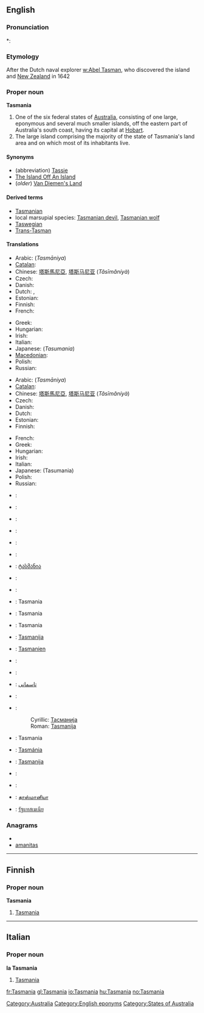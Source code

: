 ==English==
{{wikipedia|Tasmania}}

===Pronunciation===
*: {{rhymes|eɪniə}}

===Etymology===
After the Dutch naval explorer [[w:Abel Tasman]], who discovered the island and [[New Zealand]] in 1642

===Proper noun===
'''Tasmania'''

# One of the six federal states of [[Australia]], consisting of one large, eponymous and several much smaller islands, off the eastern part of Australia's south coast, having its capital at [[Hobart]].
# The large island comprising the majority of the state of Tasmania's land area and on which most of its inhabitants live.

====Synonyms====
* (abbreviation) [[Tassie]] {{italbrac|colloquial}}
* [[The Island Off An Island]] {{italbrac|colloquial}}
* (''older'') [[Van Diemen's Land]]

====Derived terms====
* [[Tasmanian]]
* local marsupial species: [[Tasmanian devil]], [[Tasmanian wolf]]
* [[Taswegian]] {{italbrac|colloquial}}
* [[Trans-Tasman]] {{italbrac|colloquial}}

====Translations====
{{trans-top|Australian state}}
* Arabic: {{Arab|[[تاسمانيا]]}} (''Tasmāniya'')
* [[Catalan]]: {{t|ca|Tasmània|f}}
* Chinese: [[塔斯馬尼亞]], [[塔斯马尼亚]] (''Tǎsīmǎníyà'')
* Czech: {{t-|cs|Tasmánie|f}}
* Danish: {{t-|da|Tasmanien}}
* Dutch: {{t+|nl|Tasmanië}}, {{t-|nl|Tasmania}}
* Estonian: {{t-|et|Tasmaania}}
* Finnish: {{t-|fi|Tasmania}}
* French: {{t+|fr|Tasmanie}}
{{trans-mid}}
* Greek: {{t-|el|Τασμανία|f|tr=Tasmanía}}
* Hungarian: {{t+|hu|Tasmania}}
* Irish: {{t-|ga|Tasmáin|f|alt=an Tasmáin|xs=Irish}}
* Italian: {{t-|it|Tasmania}}
* Japanese: {{t-|ja|タスマニア}}(''Tasumania'')
* [[Macedonian]]: {{t-|mk|Тасманија|f|tr=Tasmánija}}
* Polish: {{t-|pl|Tasmania|f}}
* Russian: {{t-|ru|Тасмания|f|tr=''tasmánija''}}
{{trans-bottom}}

{{trans-top|island comprising majority of state}}
* Arabic: {{Arab|[[تاسمانيا]]}} (''Tasmāniya'')
* [[Catalan]]: {{t|ca|Tasmània|f}}
* Chinese: [[塔斯馬尼亞]], [[塔斯马尼亚]] (''Tǎsīmǎníyà'')
* Czech: {{t-|cs|Tasmánie|f}}
* Danish: {{t-|da|Tasmanien}}
* Dutch: {{t+|nl|Tasmanië}}
* Estonian: {{t-|et|Tasmaania}}
* Finnish: {{t-|fi|Tasmania}}
{{trans-mid}}
* French: {{t+|fr|Tasmanie}}
* Greek: {{t-|el|Τασμανία|f|tr=Tasmanía}}
* Hungarian: {{t+|hu|Tasmania}}
* Irish: {{t-|ga|Tasmáin|f|alt=an Tasmáin|xs=Irish}}
* Italian: {{t-|it|Tasmania}}
* Japanese: {{t-|ja|タスマニア}}(Tasumania)
* Polish: {{t-|pl|Tasmania|f}}
* Russian: {{t-|ru|Тасмания|f|tr=''tasmánija''}}
{{trans-bottom}}

{{checktrans-top}}
* {{ttbc|Basque}}: {{t-|eu|Tasmania|xs=Basque}}
* {{ttbc|Bosnian}}: {{t|bs|Tasmanija}}
* {{ttbc|Bulgarian}}: {{t|bg|Тасмания}}
* {{ttbc|Croatian}}: {{t|hr|Tasmanija}}
* {{ttbc|Esperanto}}: {{t|eo|Tasmanio|xs=Esperanto}}
* {{ttbc|Galician}}: {{t+|gl|Tasmania|xs=Galician}}
* {{ttbc|Georgian}}: [[ტასმანია]]
* {{ttbc|German}}: {{t|de|Tasmanien}}
* {{ttbc|Icelandic}}: {{t|is|Tasmanía}}
* {{ttbc|Ido}}: Tasmania
* {{ttbc|Indonesian}}: Tasmania
* {{ttbc|Interlingua}}: Tasmania
* {{ttbc|Lithuanian}}: [[Tasmanija]]
* {{ttbc|Luxembourgish}}: [[Tasmanien]]
{{checktrans-mid}}
* {{ttbc|Norwegian}}: {{t+|no|Tasmania}}
* {{ttbc|Norwegian Nynorsk}}: {{t-|nn|Tasmania|xs=Norwegian Nynorsk}}
* {{ttbc|Persian}}: [[تاسمانی]]
* {{ttbc|Portuguese}}: {{t|pt|Tasmânia}}
* {{ttbc|Serbian}}:
*: Cyrillic: [[Тасманија]] {{f}}
*: Roman: [[Tasmanija]] {{f}}
* {{ttbc|Sicilian}}: Tasmania
* {{ttbc|Slovak}}: [[Tasmánia]]
* {{ttbc|Slovene}}: [[Tasmanija]]
* {{ttbc|Spanish}}: {{t-|es|Tasmania}}
* {{ttbc|Swedish}}: {{t|sv|Tasmanien}}
* {{ttbc|Tamil}}: [[தாஸ்மானியா]]
* {{ttbc|Thai}}: [[รัฐแทสเมเนีย]]
{{checktrans-bottom}}


===Anagrams===
* {{alphagram|aaaimnst}}
* [[amanitas#English|amanitas]]


[[Category:Australia]]
[[Category:English eponyms]]
[[Category:States of Australia]]

----

==Finnish==

===Proper noun===
'''Tasmania'''

# [[Tasmania#English|Tasmania]]

----

==Italian==

===Proper noun===
'''la Tasmania'''

# [[Tasmania#English|Tasmania]]

[[fr:Tasmania]]
[[gl:Tasmania]]
[[io:Tasmania]]
[[hu:Tasmania]]
[[no:Tasmania]]